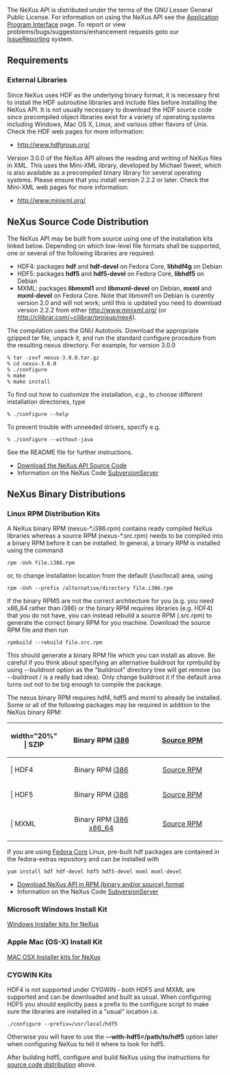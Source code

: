 The NeXus API is distributed under the terms of the GNU Lesser General Public License. For information on using the NeXus API see the [[Application Program Interface]] page. To report or view problems/bugs/suggestions/enhancement requests goto our [[IssueReporting]] system.

==Requirements==
===External Libraries===
Since NeXus uses HDF as the underlying binary format, it is necessary first to install the HDF subroutine libraries and include files before installing the NeXus API. It is not usually necessary to download the HDF source code since precompiled object libraries exist for a variety of operating systems including Windows, Mac OS X, Linux, and various other flavors of Unix. Check the HDF web pages for more information:
*http://www.hdfgroup.org/
Version 3.0.0 of the NeXus API allows the reading and writing of NeXus files in XML. This uses the Mini-XML library, developed by Michael Sweet, which is also available as a precompiled binary library for several operating systems. Please ensure that you install version 2.2.2 or later. Check the Mini-XML web pages for more information:
*http://www.minixml.org/

==NeXus Source Code Distribution==

The NeXus API may be built from source using one of the installation kits linked below. 
Depending on which low-level file formats shall be supported, one or several of the following libraries are required:
* HDF4: packages '''hdf''' and '''hdf-devel''' on Fedora Core, '''libhdf4g''' on Debian
* HDF5: packages '''hdf5''' and '''hdf5-devel''' on Fedora Core, '''libhdf5''' on Debian
* MXML: packages '''libmxml1''' and '''libmxml-devel''' on Debian, '''mxml''' and '''mxml-devel''' on Fedora Core. Note that libmxml1 on Debian is curently version 2.0 and will not work; until this is updated you need to download version 2.2.2 from either http://www.minixml.org/ (or http://cilibrar.com/~cilibrar/projsup/nex4).

The compilation uses the GNU Autotools. Download the appropriate gzipped tar file, unpack it, and run the standard configure procedure from the resulting nexus directory. For example, for version 3.0.0
<pre>
% tar -zxvf nexus-3.0.0.tar.gz
% cd nexus-3.0.0
% ./configure 
% make
% make install
</pre>
To find out how to customize the installation, ''e.g.'', to choose different installation directories, type
<pre>
% ./configure --help
</pre>
To prevent trouble with unneeded drivers, specify e.g.
<pre>
% ./configure --without-java
</pre>
See the README file for further instructions.
*[http://download.nexusformat.org/kits/ Download the NeXus API Source Code]
*Information on the NeXus Code [[SubversionServer]]

==NeXus Binary Distributions==
===Linux RPM Distribution Kits===
A NeXus binary RPM (nexus-*.i386.rpm) contains ready compiled NeXus libraries whereas a source RPM (nexus-*.src.rpm) needs to be compiled into a binary RPM before it can be installed. In general, a binary RPM is installed using the command
<pre>
rpm -Uvh file.i386.rpm
</pre>
or, to change installation location from the default (/usr/local) area, using
<pre>
rpm -Uvh --prefix /alternative/directory file.i386.rpm
</pre>
If the binary RPMS are not the correct architecture for you (e.g. you need x86_64 rather than i386) or the binary RPM requires libraries (e.g. HDF4) that you do not have, you can instead rebuild a source RPM (.src.rpm) to generate the correct binary RPM for you machine. Download the source RPM file and then run
<pre>
rpmbuild --rebuild file.src.rpm
</pre>
This should generate a binary RPM file which you can install as above. Be careful if you think about specifying an alternative buildroot for rpmbuild by using --buildroot option as the "buildroot" directory tree will get remove (so --buildroot / is a really bad idea). Only change buildroot it if the default area turns out not to be big enough to compile the package.

The nexus binary RPM requires hdf4, hdf5 and mxml to already be installed. Some or all of the following packages may be required in addition to the NeXus binary RPM:
{| {{Tablestyle}}
|-
! {{Headcellstyle}} width="20%" | SZIP
| align="center" width="40%" | Binary RPM [http://download.nexusformat.org/kits/rpm/szip-2.0-1.i386.rpm i386] 
| align="center" width="40%" | [http://download.nexusformat.org/kits/rpm/szip-2.0-1.src.rpm Source RPM]
|-
! {{Headcellstyle}} | HDF4
| align="center" | Binary RPM [http://download.nexusformat.org/kits/rpm/hdf-4.2.1-1.i386.rpm i386]
| align="center" | [http://download.nexusformat.org/kits/rpm/hdf-4.2.1-1.src.rpm Source RPM]
|-
! {{Headcellstyle}} | HDF5
| align="center" | Binary RPM [http://download.nexusformat.org/kits/rpm/hdf5-1.6.4-1.i386.rpm i386]
| align="center" | [http://download.nexusformat.org/kits/rpm/hdf5-1.6.4-1.src.rpm Source RPM]
|-
! {{Headcellstyle}} | MXML
| align="center" | Binary RPM [http://download.nexusformat.org/kits/rpm/mxml-2.2.2-1.i386.rpm i386] [http://download.nexusformat.org/kits/rpm/mxml-2.2.2-1.x86_64.rpm x86_64]
| align="center" | [http://download.nexusformat.org/kits/rpm/mxml-2.2.2-1.src.rpm Source RPM]
|}

If you are using [http://fedora.redhat.com/ Fedora Core] Linux, pre-built hdf packages are contained in the fedora-extras repository and can be installed with
<pre>
yum install hdf hdf-devel hdf5 hdf5-devel mxml mxml-devel
</pre>

*[http://download.nexusformat.org/kits/ Download NeXus API in RPM (binary and/or source) format]
*Information on the NeXus Code [[SubversionServer]]

===Microsoft Windows Install Kit===
[http://download.nexusformat.org/kits/windows/ Windows Installer kits for NeXus]

===Apple Mac (OS-X) Install Kit===
[http://download.nexusformat.org/kits/macosx/ MAC OSX Installer kits for NeXus]

===CYGWIN Kits===
HDF4 is not supported under CYGWIN - both HDF5 and MXML are supported and can be downloaded and built as usual. When configuring HDF5 you should explicitly pass a prefix to the configure script to make sure the libraries are installed in a "usual" location i.e.
<pre>
./configure --prefix=/usr/local/hdf5
</pre>
Otherwise you will have to use the '''--with-hdf5=/path/to/hdf5''' option later when configuring NeXus to tell it where to look for hdf5. 

After building hdf5, configure and build NeXus using the instructions for [[#NeXus Source Code Distribution| source code distribution]] above.